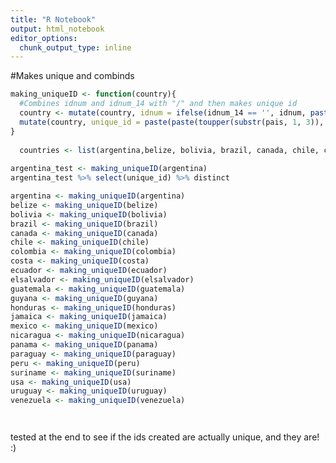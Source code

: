 ```yaml
---
title: "R Notebook"
output: html_notebook
editor_options: 
  chunk_output_type: inline
---
```


#Makes unique and combinds 
```r
making_uniqueID <- function(country){
  #Combines idnum and idnum_14 with "/" and then makes unique id
  country <- mutate(country, idnum = ifelse(idnum_14 == '', idnum, paste(idnum,idnum_14,sep = "/")))
  mutate(country, unique_id = paste(paste(toupper(substr(pais, 1, 3)), substr(year, 3, 4), sep = ''), idnum, sep = "_"))
}
  
  countries <- list(argentina,belize, bolivia, brazil, canada, chile, colombia, costa, ecuador, elsalvador, guatemala, guyana, honduras, jamaica, mexico, nicaragua, panama, peru, suriname, usa, uruguay, venezuela)
  
argentina_test <- making_uniqueID(argentina)
argentina_test %>% select(unique_id) %>% distinct  

argentina <- making_uniqueID(argentina)
belize <- making_uniqueID(belize)
bolivia <- making_uniqueID(bolivia)
brazil <- making_uniqueID(brazil)
canada <- making_uniqueID(canada)
chile <- making_uniqueID(chile)
colombia <- making_uniqueID(colombia)
costa <- making_uniqueID(costa)
ecuador <- making_uniqueID(ecuador)
elsalvador <- making_uniqueID(elsalvador)
guatemala <- making_uniqueID(guatemala)
guyana <- making_uniqueID(guyana)
honduras <- making_uniqueID(honduras)
jamaica <- making_uniqueID(jamaica)
mexico <- making_uniqueID(mexico)
nicaragua <- making_uniqueID(nicaragua)
panama <- making_uniqueID(panama)
paraguay <- making_uniqueID(paraguay)
peru <- making_uniqueID(peru)
suriname <- making_uniqueID(suriname)
usa <- making_uniqueID(usa)
uruguay <- making_uniqueID(uruguay)
venezuela <- making_uniqueID(venezuela)




```

tested at the end to see if the ids created are actually unique, and they are! :)


